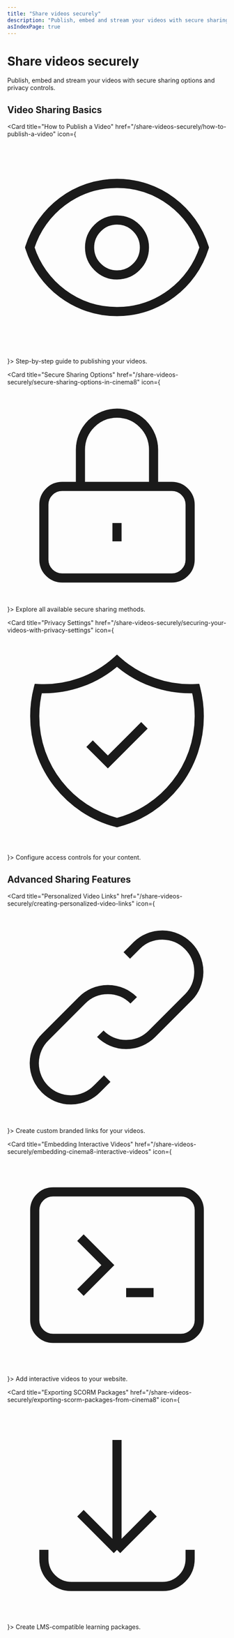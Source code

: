 ```yaml
---
title: "Share videos securely"
description: "Publish, embed and stream your videos with secure sharing."
asIndexPage: true
---
```



# Share videos securely

<Callout type="info" className="mt-6 mb-8">
  Publish, embed and stream your videos with secure sharing options and privacy controls.
</Callout>

## Video Sharing Basics

<div className="grid grid-cols-1 md:grid-cols-2 lg:grid-cols-3 gap-6 mt-8 mb-8">

<Card 
  title="How to Publish a Video" 
  href="/share-videos-securely/how-to-publish-a-video"
  icon={
    <svg className="w-5 h-5" fill="none" stroke="currentColor" viewBox="0 0 24 24">
      <path strokeLinecap="round" strokeLinejoin="round" strokeWidth="2" d="M15 12a3 3 0 11-6 0 3 3 0 016 0z" />
      <path strokeLinecap="round" strokeLinejoin="round" strokeWidth="2" d="M2.458 12C3.732 7.943 7.523 5 12 5c4.478 0 8.268 2.943 9.542 7-1.274 4.057-5.064 7-9.542 7-4.477 0-8.268-2.943-9.542-7z" />
    </svg>
  }>
  Step-by-step guide to publishing your videos.
</Card>

<Card 
  title="Secure Sharing Options" 
  href="/share-videos-securely/secure-sharing-options-in-cinema8"
  icon={
    <svg className="w-5 h-5" fill="none" stroke="currentColor" viewBox="0 0 24 24">
      <path strokeLinecap="round" strokeLinejoin="round" strokeWidth="2" d="M12 15v2m-6 4h12a2 2 0 002-2v-6a2 2 0 00-2-2H6a2 2 0 00-2 2v6a2 2 0 002 2zm10-10V7a4 4 0 00-8 0v4h8z" />
    </svg>
  }>
  Explore all available secure sharing methods.
</Card>

<Card 
  title="Privacy Settings" 
  href="/share-videos-securely/securing-your-videos-with-privacy-settings"
  icon={
    <svg className="w-5 h-5" fill="none" stroke="currentColor" viewBox="0 0 24 24">
      <path strokeLinecap="round" strokeLinejoin="round" strokeWidth="2" d="M9 12l2 2 4-4m5.618-4.016A11.955 11.955 0 0112 2.944a11.955 11.955 0 01-8.618 3.04A12.02 12.02 0 003 9c0 5.591 3.824 10.29 9 11.622 5.176-1.332 9-6.03 9-11.622 0-1.042-.133-2.052-.382-3.016z" />
    </svg>
  }>
  Configure access controls for your content.
</Card>

</div>

## Advanced Sharing Features

<div className="grid grid-cols-1 md:grid-cols-2 lg:grid-cols-3 gap-6 mt-8 mb-8">

<Card 
  title="Personalized Video Links" 
  href="/share-videos-securely/creating-personalized-video-links"
  icon={
    <svg className="w-5 h-5" fill="none" stroke="currentColor" viewBox="0 0 24 24">
      <path strokeLinecap="round" strokeLinejoin="round" strokeWidth="2" d="M13.828 10.172a4 4 0 00-5.656 0l-4 4a4 4 0 105.656 5.656l1.102-1.101m-.758-4.899a4 4 0 005.656 0l4-4a4 4 0 00-5.656-5.656l-1.1 1.1" />
    </svg>
  }>
  Create custom branded links for your videos.
</Card>

<Card 
  title="Embedding Interactive Videos" 
  href="/share-videos-securely/embedding-cinema8-interactive-videos"
  icon={
    <svg className="w-5 h-5" fill="none" stroke="currentColor" viewBox="0 0 24 24">
      <path strokeLinecap="round" strokeLinejoin="round" strokeWidth="2" d="M8 9l3 3-3 3m5 0h3M5 20h14a2 2 0 002-2V6a2 2 0 00-2-2H5a2 2 0 00-2 2v12a2 2 0 002 2z" />
    </svg>
  }>
  Add interactive videos to your website.
</Card>

<Card 
  title="Exporting SCORM Packages" 
  href="/share-videos-securely/exporting-scorm-packages-from-cinema8"
  icon={
    <svg className="w-5 h-5" fill="none" stroke="currentColor" viewBox="0 0 24 24">
      <path strokeLinecap="round" strokeLinejoin="round" strokeWidth="2" d="M4 16v1a3 3 0 003 3h10a3 3 0 003-3v-1m-4-4l-4 4m0 0l-4-4m4 4V4" />
    </svg>
  }>
  Create LMS-compatible learning packages.
</Card>

</div>